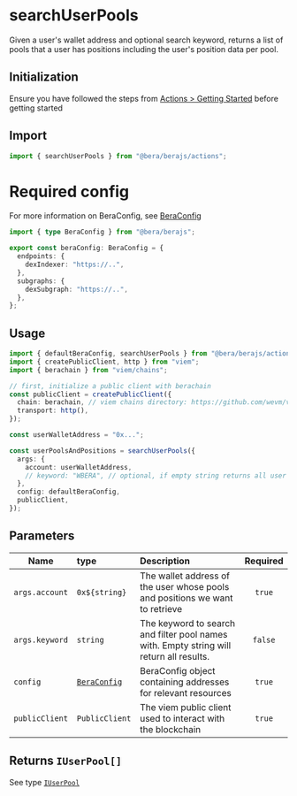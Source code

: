 # searchUserPools

Given a user's wallet address and optional search keyword, returns a list of pools that a user has positions including the user's position data per pool.

## Initialization

Ensure you have followed the steps from [Actions > Getting Started](/actions/getting-started) before getting started

## Import

```ts
import { searchUserPools } from "@bera/berajs/actions";
```

# Required config

For more information on BeraConfig, see [BeraConfig](/bera-config/)

```ts twoslash
import { type BeraConfig } from "@bera/berajs";

export const beraConfig: BeraConfig = {
  endpoints: {
    dexIndexer: "https://..",
  },
  subgraphs: {
    dexSubgraph: "https://..",
  },
};
```

## Usage

```ts
import { defaultBeraConfig, searchUserPools } from "@bera/berajs/actions";
import { createPublicClient, http } from "viem";
import { berachain } from "viem/chains";

// first, initialize a public client with berachain
const publicClient = createPublicClient({
  chain: berachain, // viem chains directory: https://github.com/wevm/viem/blob/main/src/chains/index.ts
  transport: http(),
});

const userWalletAddress = "0x...";

const userPoolsAndPositions = searchUserPools({
  args: {
    account: userWalletAddress,
    // keyword: "WBERA", // optional, if empty string returns all user pools
  },
  config: defaultBeraConfig,
  publicClient,
});
```

## Parameters

| Name           | type                              | Description                                                                             | Required |
| -------------- | :-------------------------------- | :-------------------------------------------------------------------------------------- | :------: |
| `args.account` | `0x${string}`                     | The wallet address of the user whose pools and positions we want to retrieve            |  `true`  |
| `args.keyword` | `string`                          | The keyword to search and filter pool names with. Empty string will return all results. | `false`  |
| `config`       | [`BeraConfig`](/types/BeraConfig) | BeraConfig object containing addresses for relevant resources                           |  `true`  |
| `publicClient` | `PublicClient`                    | The viem public client used to interact with the blockchain                             |  `true`  |

## Returns `IUserPool[]`

See type [`IUserPool`](/types/IUserPool/)

